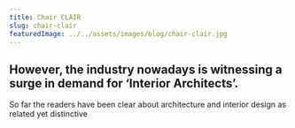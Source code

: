 ```yaml
---
title: Chair CLAIR
slug: chair-clair
featuredImage: ../../assets/images/blog/chair-clair.jpg
---
```

## However, the industry nowadays is witnessing a surge in demand for ‘Interior Architects’.
So far the readers have been clear about architecture and interior design as related yet distinctive
